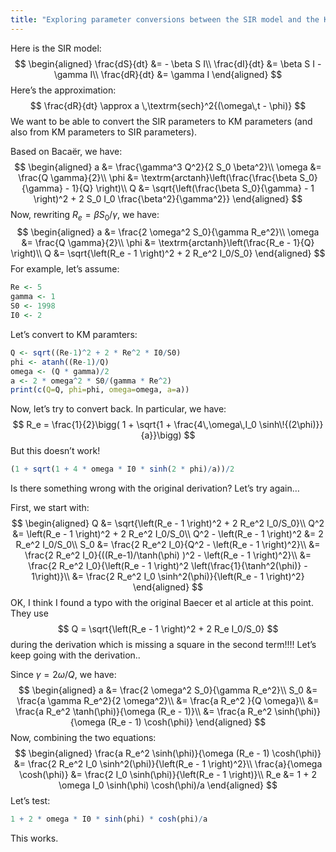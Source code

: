 ```yaml
---
title: "Exploring parameter conversions between the SIR model and the KM approximation"
---
```


Here is the SIR model: 
$$
\begin{aligned}
\frac{dS}{dt} &= - \beta S I\\
\frac{dI}{dt} &= \beta S I - \gamma I\\
\frac{dR}{dt} &= \gamma I
\end{aligned}
$$
Here's the approximation:
$$
\frac{dR}{dt} \approx a \,\textrm{sech}^2{(\omega\,t - \phi)}
$$
We want to be able to convert the SIR parameters to KM parameters (and also from KM parameters to SIR parameters).

Based on Bacaër, we have:
$$
\begin{aligned}
a &= \frac{\gamma^3 Q^2}{2 S_0 \beta^2}\\
\omega &= \frac{Q \gamma}{2}\\
\phi &= \textrm{arctanh}\left(\frac{\frac{\beta S_0}{\gamma} - 1}{Q} \right)\\
Q &= \sqrt{\left(\frac{\beta S_0}{\gamma} - 1 \right)^2 + 2 S_0 I_0 \frac{\beta^2}{\gamma^2}}
\end{aligned}
$$
Now, rewriting $R_e = \beta S_0/\gamma$, we have:
$$
\begin{aligned}
a &= \frac{2 \omega^2 S_0}{\gamma R_e^2}\\
\omega &= \frac{Q \gamma}{2}\\
\phi &= \textrm{arctanh}\left(\frac{R_e - 1}{Q} \right)\\
Q &= \sqrt{\left(R_e - 1 \right)^2 + 2 R_e^2 I_0/S_0}
\end{aligned}
$$
For example, let's assume:
```r
Re <- 5
gamma <- 1
S0 <- 1998
I0 <- 2
```
Let's convert to KM paramters:

```r
Q <- sqrt((Re-1)^2 + 2 * Re^2 * I0/S0)
phi <- atanh((Re-1)/Q)
omega <- (Q * gamma)/2
a <- 2 * omega^2 * S0/(gamma * Re^2)
print(c(Q=Q, phi=phi, omega=omega, a=a))
```

Now, let's try to convert back. In particular, we have:
$$
R_e = \frac{1}{2}\bigg( 1 + \sqrt{1 + \frac{4\,\omega\,I_0 \sinh\!{(2\phi)}}{a}}\bigg) 
$$
But this doesn't work!
```r
(1 + sqrt(1 + 4 * omega * I0 * sinh(2 * phi)/a))/2
```
Is there something wrong with the original derivation? Let's try again...

First, we start with:
$$
\begin{aligned}
Q &= \sqrt{\left(R_e - 1 \right)^2 + 2 R_e^2 I_0/S_0}\\
Q^2 &= \left(R_e - 1 \right)^2 + 2 R_e^2 I_0/S_0\\
Q^2 - \left(R_e - 1 \right)^2 &= 2 R_e^2 I_0/S_0\\
S_0 &= \frac{2 R_e^2 I_0}{Q^2 - \left(R_e - 1 \right)^2}\\
&= \frac{2 R_e^2 I_0}{((R_e-1)/\tanh(\phi) )^2 - \left(R_e - 1 \right)^2}\\
&= \frac{2 R_e^2 I_0}{\left(R_e - 1 \right)^2 \left(\frac{1}{\tanh^2(\phi)} - 1\right)}\\
&= \frac{2 R_e^2 I_0 \sinh^2(\phi)}{\left(R_e - 1 \right)^2}
\end{aligned}
$$
OK, I think I found a typo with the original Baecer et al article at this point. They use
$$
Q = \sqrt{\left(R_e - 1 \right)^2 + 2 R_e I_0/S_0}
$$
during the derivation which is missing a square in the second term!!!! Let's keep going with the derivation..

Since $\gamma = 2 \omega/Q$, we have:
$$
\begin{aligned}
a &= \frac{2 \omega^2 S_0}{\gamma R_e^2}\\
S_0 &= \frac{a \gamma R_e^2}{2 \omega^2}\\
&= \frac{a R_e^2 }{Q \omega}\\
&= \frac{a R_e^2 \tanh(\phi)}{\omega (R_e - 1)}\\
&= \frac{a R_e^2 \sinh(\phi)}{\omega (R_e - 1) \cosh(\phi)}
\end{aligned}
$$
Now, combining the two equations:
$$
\begin{aligned}
\frac{a R_e^2 \sinh(\phi)}{\omega (R_e - 1) \cosh(\phi)} &= \frac{2 R_e^2 I_0 \sinh^2(\phi)}{\left(R_e - 1 \right)^2}\\
\frac{a}{\omega \cosh(\phi)} &= \frac{2 I_0 \sinh(\phi)}{\left(R_e - 1 \right)}\\
R_e &= 1 + 2 \omega I_0 \sinh(\phi) \cosh(\phi)/a
\end{aligned}
$$
Let's test:
```r
1 + 2 * omega * I0 * sinh(phi) * cosh(phi)/a
```
This works.

